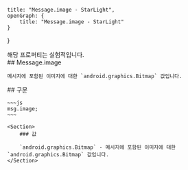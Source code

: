     title: "Message.image - StarLight",
    openGraph: {
        title: "Message.image - StarLight"
    }
}

<Section>
    <Noti type={"experimental"}>
        해당 프로퍼티는 실험적입니다.
    </Noti>
</Section>
<Section>
    ## Message.image

    메시지에 포함된 이미지에 대한 `android.graphics.Bitmap` 값입니다.
</Section>
<Section>
    ## 구문

    ~~~js
    msg.image;
    ~~~

    <Section>
        ### 값

        `android.graphics.Bitmap` - 메시지에 포함된 이미지에 대한 `android.graphics.Bitmap` 값입니다.
    </Section>
</Section>